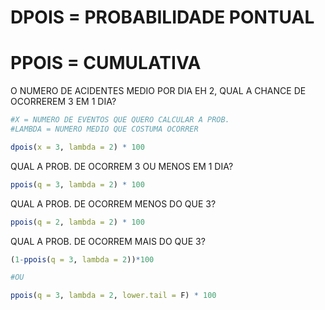 
# DPOIS = PROBABILIDADE PONTUAL
# PPOIS = CUMULATIVA



O NUMERO DE ACIDENTES MEDIO POR DIA EH 2, QUAL A CHANCE DE OCORREREM 3 EM 1 DIA?
```r

#X = NUMERO DE EVENTOS QUE QUERO CALCULAR A PROB.
#LAMBDA = NUMERO MEDIO QUE COSTUMA OCORRER

dpois(x = 3, lambda = 2) * 100

```

QUAL A PROB. DE OCORREM 3 OU MENOS EM 1 DIA?
```r

ppois(q = 3, lambda = 2) * 100

```

QUAL A PROB. DE OCORREM MENOS DO QUE 3?
```r

ppois(q = 2, lambda = 2) * 100

```

QUAL A PROB. DE OCORREM MAIS DO QUE 3?
```r

(1-ppois(q = 3, lambda = 2))*100

#OU

ppois(q = 3, lambda = 2, lower.tail = F) * 100

```

